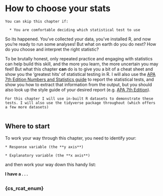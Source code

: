 # How to choose your stats {#choosestats}

```block

You can skip this chapter if:

  * You are comfortable deciding which statistical test to use

```


So its happened. You've collected your data, you've installed R, and now you're ready to run some analyses! But what on earth do you do next? How do you choose and interpret the right statistic?

To be brutally honest, only repeated practice and engaging with statistics can help build this skill, and the more you learn, the more uncertain you may feel! But what this chapter **can** do is to give you a bit of a cheat sheet and show you the 'greatest hits' of statistical testing in R. I will also use the [APA 7th Edition Numbers and Statistics guide](https://apastyle.apa.org/instructional-aids/numbers-statistics-guide.pdf) to report the statistical tests, and show you how to extract that information from the output, but you should also look up the style guide of your desired report (e.g. [APA 7th Edition](https://apastyle.apa.org/style-grammar-guidelines)).

```block

For this chapter I will use in-built R datasets to demonstrate these tests. I will also use the tidyverse package throughout (which offers a few more datasets)


```


## Where to start {#cs_start}

To work your way through this chapter, you need to identify your:

    * Response variable (the **y axis**)
    
    * Explanatory variable (the **x axis**)
    
and then work your way down this handy list:

**I have a . . .**






## {#cs_rcat}

### {#cs_rcat_ecat}

#### {#cs_rcat_ecat_g1}

#### {#cs_rcat_ecat_g2}

### {cs_rcat_enum}


## {#cs_rnum}

### {#cs_rnum_ecat}

### {#cs_rnum_enum}
    
